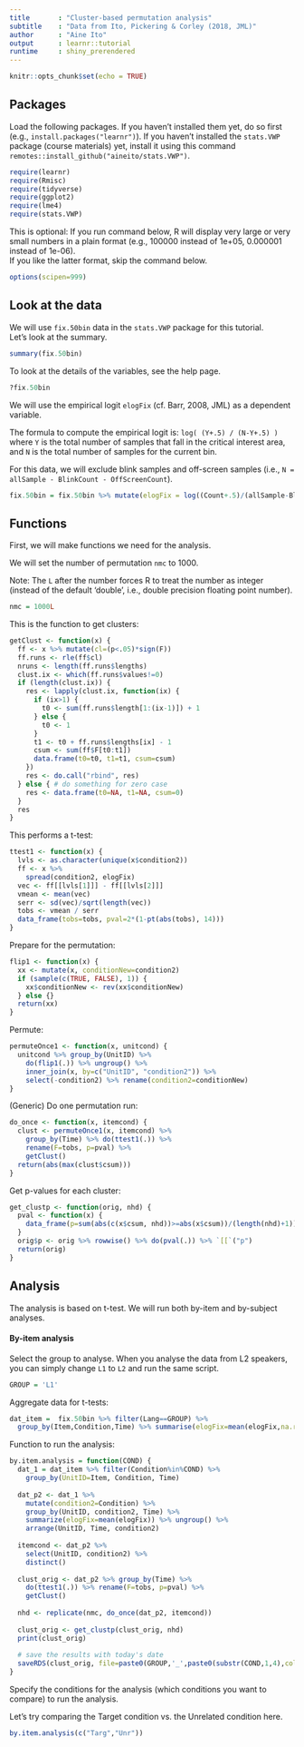 ```yaml
---
title       : "Cluster-based permutation analysis"
subtitle    : "Data from Ito, Pickering & Corley (2018, JML)"
author      : "Aine Ito"
output      : learnr::tutorial
runtime     : shiny_prerendered
---
```


```r
knitr::opts_chunk$set(echo = TRUE)
```


## Packages

Load the following packages. If you haven't installed them yet, do so first (e.g., `install.packages("learnr")`). If you haven't installed the `stats.VWP` package (course materials) yet, install it using this command `remotes::install_github("aineito/stats.VWP")`.
```r
require(learnr)
require(Rmisc)
require(tidyverse)
require(ggplot2)
require(lme4)
require(stats.VWP)
```

This is optional: If you run command below, R will display very large or very small numbers in a plain format (e.g., 100000 instead of 1e+05, 0.000001 instead of 1e-06).  
If you like the latter format, skip the command below.
```r
options(scipen=999)
```

## Look at the data
We will use `fix.50bin` data in the `stats.VWP` package for this tutorial.  
Let's look at the summary.

```r
summary(fix.50bin)
```

To look at the details of the variables, see the help page.
```r
?fix.50bin
```

We will use the empirical logit `elogFix` (cf. Barr, 2008, JML) as a dependent variable.  

The formula to compute the empirical logit is: `log( (Y+.5) / (N-Y+.5) )` where `Y` is the total number of samples that fall in the critical interest area, and `N` is the total number of samples for the current bin.  

For this data, we will exclude blink samples and off-screen samples (i.e., `N = allSample - BlinkCount - OffScreenCount`).

```r
fix.50bin = fix.50bin %>% mutate(elogFix = log((Count+.5)/(allSample-BlinkCount-OffScreenCount-Count+.5)))
```

## Functions

First, we will make functions we need for the analysis.  

We will set the number of permutation `nmc` to 1000.  

Note: The `L` after the number forces R to treat the number as integer (instead of the default 'double', i.e., double precision floating point number). 

```r
nmc = 1000L  
```

This is the function to get clusters:  
```r
getClust <- function(x) {
  ff <- x %>% mutate(cl=(p<.05)*sign(F))
  ff.runs <- rle(ff$cl)
  nruns <- length(ff.runs$lengths)
  clust.ix <- which(ff.runs$values!=0)
  if (length(clust.ix)) {
    res <- lapply(clust.ix, function(ix) {
      if (ix>1) {
        t0 <- sum(ff.runs$length[1:(ix-1)]) + 1
      } else {
        t0 <- 1
      }
      t1 <- t0 + ff.runs$lengths[ix] - 1
      csum <- sum(ff$F[t0:t1])
      data.frame(t0=t0, t1=t1, csum=csum)
    })
    res <- do.call("rbind", res)
  } else { # do something for zero case
    res <- data.frame(t0=NA, t1=NA, csum=0)
  }
  res
}
```

This performs a t-test: 
```r
ttest1 <- function(x) {
  lvls <- as.character(unique(x$condition2))
  ff <- x %>% 
    spread(condition2, elogFix)
  vec <- ff[[lvls[1]]] - ff[[lvls[2]]]
  vmean <- mean(vec)
  serr <- sd(vec)/sqrt(length(vec))
  tobs <- vmean / serr
  data_frame(tobs=tobs, pval=2*(1-pt(abs(tobs), 14)))    
}
```

Prepare for the permutation: 
```r
flip1 <- function(x) {
  xx <- mutate(x, conditionNew=condition2)
  if (sample(c(TRUE, FALSE), 1)) {
    xx$conditionNew <- rev(xx$conditionNew)
  } else {}
  return(xx)
}
```

Permute: 
```r
permuteOnce1 <- function(x, unitcond) {
  unitcond %>% group_by(UnitID) %>%
    do(flip1(.)) %>% ungroup() %>%
    inner_join(x, by=c("UnitID", "condition2")) %>%
    select(-condition2) %>% rename(condition2=conditionNew)
}
```

(Generic) Do one permutation run: 
```r
do_once <- function(x, itemcond) {
  clust <- permuteOnce1(x, itemcond) %>%
    group_by(Time) %>% do(ttest1(.)) %>%
    rename(F=tobs, p=pval) %>%
    getClust()
  return(abs(max(clust$csum)))
}
```

Get p-values for each cluster:
```r
get_clustp <- function(orig, nhd) {
  pval <- function(x) {
    data_frame(p=sum(abs(c(x$csum, nhd))>=abs(x$csum))/(length(nhd)+1)) # p-value =  the proportion of permutations that resulted in a larger test statistic than the observed one
  }
  orig$p <- orig %>% rowwise() %>% do(pval(.)) %>% `[[`("p")
  return(orig)
}
```


## Analysis

The analysis is based on t-test. We will run both by-item and by-subject analyses.  

#### By-item analysis

Select the group to analyse. When you analyse the data from L2 speakers, you can simply change `L1` to `L2` and run the same script.  
```r
GROUP = 'L1'
```

Aggregate data for t-tests:  
```r
dat_item =  fix.50bin %>% filter(Lang==GROUP) %>% 
  group_by(Item,Condition,Time) %>% summarise(elogFix=mean(elogFix,na.rm=T)) %>% droplevels()
```

Function to run the analysis:  
```r
by.item.analysis = function(COND) {
  dat_1 = dat_item %>% filter(Condition%in%COND) %>%
    group_by(UnitID=Item, Condition, Time)
  
  dat_p2 <- dat_1 %>%
    mutate(condition2=Condition) %>%
    group_by(UnitID, condition2, Time) %>%
    summarize(elogFix=mean(elogFix)) %>% ungroup() %>%
    arrange(UnitID, Time, condition2)
  
  itemcond <- dat_p2 %>%
    select(UnitID, condition2) %>%
    distinct()
  
  clust_orig <- dat_p2 %>% group_by(Time) %>%
    do(ttest1(.)) %>% rename(F=tobs, p=pval) %>%
    getClust()
  
  nhd <- replicate(nmc, do_once(dat_p2, itemcond))
  
  clust_orig <- get_clustp(clust_orig, nhd)
  print(clust_orig)
  
  # save the results with today's date
  saveRDS(clust_orig, file=paste0(GROUP,'_',paste0(substr(COND,1,4),collapse="_vs_"),"_by_item_",substr(date(),21,24),substr(date(),5,7),substr(date(),9,10),".rds"))
}
```

Specify the conditions for the analysis (which conditions you want to compare) to run the analysis.  

Let's try comparing the Target condition vs. the Unrelated condition here.  
```r
by.item.analysis(c("Targ","Unr"))
```

